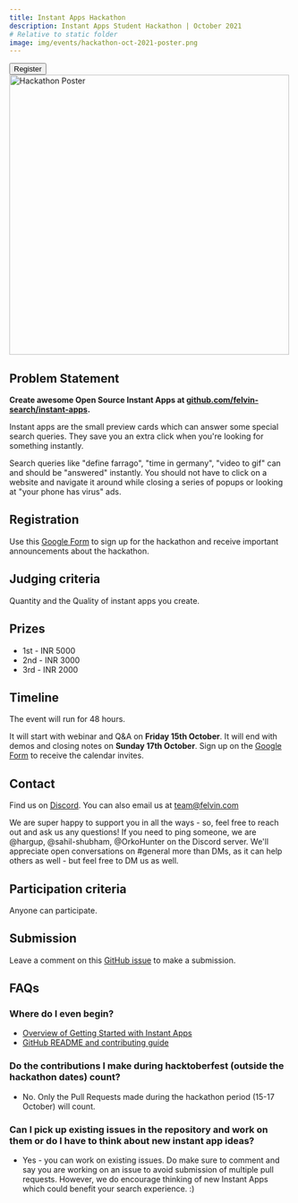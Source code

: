 ```yaml
---
title: Instant Apps Hackathon
description: Instant Apps Student Hackathon | October 2021
# Relative to static folder
image: img/events/hackathon-oct-2021-poster.png
---
```



<div style={{position: "relative"}}>
  <Button href="#registration" style={{position: "absolute", right: "0", top: "-4.5rem"}}> Register </Button>
  <img
    alt="Hackathon Poster"
    src={HackathonOct2021Poster}
    width="500"
  />
</div>


## Problem Statement


**Create awesome Open Source Instant Apps at [github.com/felvin-search/instant-apps](https://github.com/felvin-search/instant-apps).**

Instant apps are the small preview cards which can answer some special search queries. They save you an extra click when you're looking for something instantly.

Search queries like "define farrago", "time in germany", "video to gif" can and should be "answered" instantly. You should not have to click on a website and navigate it around while closing a series of popups or looking at "your phone has virus" ads.

## Registration


Use this [Google Form](https://docs.google.com/forms/d/e/1FAIpQLSfVdEqYcKpXn5oA_7Xk8okBAYGWGogQi1_Dt7w6-ok30bat8A/viewform?usp=sf_link) to sign up for the hackathon and receive important announcements about the hackathon.

## Judging criteria

Quantity and the Quality of instant apps you create.

## Prizes

- 1st - INR 5000
- 2nd - INR 3000
- 3rd - INR 2000

## Timeline

The event will run for 48 hours.

It will start with webinar and Q&A on **Friday 15th October**. It will end with demos and closing notes on **Sunday 17th October**. Sign up on the [Google Form](https://docs.google.com/forms/d/e/1FAIpQLSfVdEqYcKpXn5oA_7Xk8okBAYGWGogQi1_Dt7w6-ok30bat8A/viewform?usp=sf_link) to receive the calendar invites.


## Contact

Find us on [Discord](https://discord.gg/2W8PgyaxHA). You can also email us at team@felvin.com

We are super happy to support you in all the ways - so, feel free to reach out and ask us any questions! If you need to ping someone, we are @hargup, @sahil-shubham, @OrkoHunter on the Discord server. We'll appreciate open conversations on #general more than DMs, as it can help others as well - but feel free to DM us as well.

## Participation criteria

Anyone can participate.

## Submission

Leave a comment on this [GitHub issue](https://github.com/felvin-search/instant-apps/issues/140) to make a submission.

## FAQs

### Where do I even begin?

- [Overview of Getting Started with Instant Apps](../instant-apps/getting-started.md)
- [GitHub README and contributing guide](https://github.com/felvin-search/instant-apps)
 
### Do the contributions I make during hacktoberfest (outside the hackathon dates) count?
- No. Only the Pull Requests made during the hackathon period (15-17 October) will count.

### Can I pick up existing issues in the repository and work on them or do I have to think about new instant app ideas?
- Yes - you can work on existing issues. Do make sure to comment and say you are working on an issue to avoid submission of multiple pull requests. However, we do encourage thinking of new Instant Apps which could benefit your search experience. :)

<!-- TODO: Add that getting started with instant apps in 2 minute video. -->
